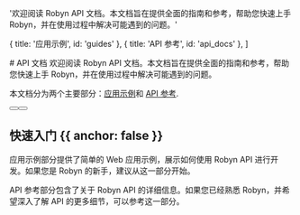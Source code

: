 
  '欢迎阅读 Robyn API 文档。本文档旨在提供全面的指南和参考，帮助您快速上手 Robyn，并在使用过程中解决可能遇到的问题。'

  { title: '应用示例', id: 'guides' },
  { title: 'API 参考', id: 'api_docs' },
]

<HeroPattern />

<div className="text-white">
# API 文档
欢迎阅读 Robyn API 文档。本文档旨在提供全面的指南和参考，帮助您快速上手 Robyn，并在使用过程中解决可能遇到的问题。

本文档分为两个主要部分：[应用示例](#guides)和 [API 参考](#resources).

<div className="not-prose mb-16 mt-6 flex gap-3">
  <Button
    href="/documentation/example_app"
    arrow="right"
    children="Real World App"
  />
  <Button
    href="/documentation/api_reference"
    variant="outline"
    children="Api Docs"
  />
</div>

## 快速入门 {{ anchor: false }}

应用示例部分提供了简单的 Web 应用示例，展示如何使用 Robyn API 进行开发。如果您是 Robyn 的新手，建议从这一部分开始。

API 参考部分包含了关于 Robyn API 的详细信息。如果您已经熟悉 Robyn，并希望深入了解 API 的更多细节，可以参考这一部分。

</div>
<Guides />

<ApiDocs />
